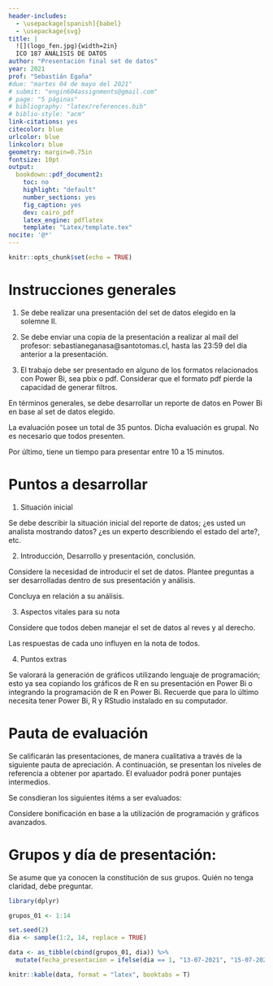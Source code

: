 ```yaml
---
header-includes:
  - \usepackage[spanish]{babel}
  - \usepackage{svg}
title: |
  ![](logo_fen.jpg){width=2in}  
  ICO 187 ANÁLISIS DE DATOS
author: "Presentación final set de datos"
year: 2021
prof: "Sebastián Egaña"
#due: "martes 04 de mayo del 2021"
# submit: "engin604assignments@gmail.com"
# page: "5 páginas"
# bibliography: "latex/references.bib"
# biblio-style: "acm"
link-citations: yes
citecolor: blue
urlcolor: blue
linkcolor: blue
geometry: margin=0.75in
fontsize: 10pt
output: 
  bookdown::pdf_document2:
    toc: no
    highlight: "default"
    number_sections: yes
    fig_caption: yes
    dev: cairo_pdf
    latex_engine: pdflatex
    template: "Latex/template.tex"
nocite: '@*'
---
```


```r
knitr::opts_chunk$set(echo = TRUE)
```

# Instrucciones generales

1. Se debe realizar una presentación del set de datos elegido en la solemne II. 

2. Se debe enviar una copia de la presentación a realizar al mail del profesor: sebastianeganasa@santotomas.cl, hasta las 23:59 del día anterior a la presentación. 

3. El trabajo debe ser presentado en alguno de los formatos relacionados con Power Bi, sea pbix o pdf. Considerar que el formato pdf pierde la capacidad de generar filtros. 

En términos generales, se debe desarrollar un reporte de datos en Power Bi en base al set de datos elegido. 

La evaluación posee un total de 35 puntos. Dicha evaluación es grupal. No es necesario que todos presenten.

Por último, tiene un tiempo para presentar entre 10 a 15 minutos. 

# Puntos a desarrollar

1. Situación inicial

Se debe describir la situación inicial del reporte de datos; ¿es usted un analista mostrando datos? ¿es un experto describiendo el estado del arte?, etc. 

2. Introducción, Desarrollo y presentación, conclusión. 

Considere la necesidad de introducir el set de datos. Plantee preguntas a ser desarrolladas dentro de sus presentación y análisis.

Concluya en relación a su análisis. 

3. Aspectos vitales para su nota

Considere que todos deben manejar el set de datos al reves y al derecho.

Las respuestas de cada uno influyen en la nota de todos. 

4. Puntos extras

Se valorará la generación de gráficos utilizando lenguaje de programación; esto ya sea copiando los gráficos de R en su presentación en Power Bi o integrando la programación de R en Power Bi. Recuerde que para lo último necesita tener Power Bi, R y RStudio instalado en su computador.

# Pauta de evaluación

Se calificarán las presentaciones, de manera cualitativa a través de la siguiente pauta de apreciación. A continuación, se presentan los niveles de referencia a obtener por apartado. El
evaluador podrá poner puntajes intermedios.

\begin{center}
\begin{tabular}{|l|c|}
	\hline
	Nivel & Puntaje \\
	\hline
	Muy bueno & 7 \\
	\hline
	Bueno & 5  \\
	\hline
	Básico & 4  \\
	\hline
	Deficiente & 3  \\
	\hline
	Malo & 1  \\
	\hline
\end{tabular}
\end{center}

Se consdieran los siguientes itéms a ser evaluados:

\begin{center}
\begin{tabular}{|l|c|}
	\hline
	Criterio & Indicador \\
	\hline
	Introducción & Introducción y preguntas iniciales \\
	\hline
	Desarrollo & Desarrollo de la presentación  \\
	\hline
	Conclusión & Conclusión de preguntas iniciales  \\
	\hline
	Formalidad & Presentación y lenguaje utilizado  \\
	\hline
	Conocimiento de los datos & Respuestas a las preguntas  \\
	\hline
\end{tabular}
\end{center}

Considere bonificación en base a la utilización de programación y gráficos avanzados. 

# Grupos y día de presentación:

Se asume que ya conocen la constitución de sus grupos. Quién no tenga claridad, debe preguntar. 

```r

library(dplyr)

grupos_01 <- 1:14

set.seed(2)
dia <- sample(1:2, 14, replace = TRUE)

data <- as_tibble(cbind(grupos_01, dia)) %>% 
  mutate(fecha_presentacion = ifelse(dia == 1, "13-07-2021", "15-07-2021"))

knitr::kable(data, format = "latex", booktabs = T)

```

